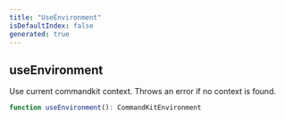 ```yaml
---
title: "UseEnvironment"
isDefaultIndex: false
generated: true
---
```



<!-- This file was generated from the CommandKit source. Do not modify. Instead, re-run the "docgen" script -->


## useEnvironment

<GenerationInfo sourceFile="packages/commandkit/src/context/async-context.ts" sourceLine="125" packageName="commandkit" />

Use current commandkit context. Throws an error if no context is found.

```ts title="Signature"
function useEnvironment(): CommandKitEnvironment
```
